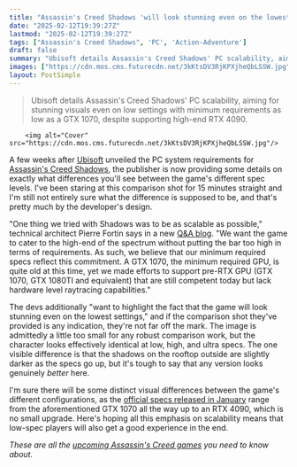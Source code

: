 ```yaml
---
title: "Assassin's Creed Shadows 'will look stunning even on the lowest settings,' and if you say you can tell the difference in this PC comparison shot you're a liar"
date: "2025-02-12T19:39:27Z"
lastmod: "2025-02-12T19:39:27Z"
tags: ["Assassin's Creed Shadows", 'PC', 'Action-Adventure']
draft: false
summary: "Ubisoft details Assassin's Creed Shadows' PC scalability, aiming for stunning visuals even on low settings with minimum requirements as low as a GTX 1070,  despite supporting high-end RTX 4090."
images: ["https://cdn.mos.cms.futurecdn.net/3kKtsDV3RjKPXjheQbLSSW.jpg"]
layout: PostSimple
---
```

> Ubisoft details Assassin's Creed Shadows' PC scalability, aiming for stunning visuals even on low settings with minimum requirements as low as a GTX 1070,  despite supporting high-end RTX 4090.


        <img alt="Cover" src="https://cdn.mos.cms.futurecdn.net/3kKtsDV3RjKPXjheQbLSSW.jpg"/>
        
A few weeks after [Ubisoft](https://www.gamesradar.com/tag/ubisoft/) unveiled the PC system requirements for [Assassin's Creed Shadows](https://www.gamesradar.com/assassins-creed-shadows-guide/), the publisher is now providing some details on exactly what differences you'll see between the game's different spec levels. I've been staring at this comparison shot for 15 minutes straight and I'm still not entirely sure what the difference is supposed to be, and that's pretty much by the developer's design.

"One thing we tried with Shadows was to be as scalable as possible," technical architect Pierre Fortin says in a new [Q&A blog](https://ubisoft.pxf.io/c/221109/864200/12050?subId1=grd-us-1878959998993414674&sharedId=grd-us&u=https%3A%2F%2Fwww.ubisoft.com%2Fen-gb%2Fgame%2Fassassins-creed%2Fnews%2F4XbPPtFyQEtIMWrA9xVDmZ%2Fassassins-creed-shadows-tech-qa). "We want the game to cater to the high-end of the spectrum without putting the bar too high in terms of requirements. As such, we believe that our minimum required specs reflect this commitment. A GTX 1070, the minimum required GPU, is quite old at this time, yet we made efforts to support pre-RTX GPU (GTX 1070, GTX 1080TI and equivalent) that are still competent today but lack hardware level raytracing capabilities."

The devs additionally "want to highlight the fact that the game will look stunning even on the lowest settings," and if the comparison shot they've provided is any indication, they're not far off the mark. The image is admittedly a little too small for any robust comparison work, but the character looks effectively identical at low, high, and ultra specs. The one visible difference is that the shadows on the rooftop outside are slightly darker as the specs go up, but it's tough to say that any version looks genuinely *better* here.

I'm sure there will be some distinct visual differences between the game's different configurations, as the [official specs released in January](https://ubisoft.pxf.io/c/221109/864200/12050?subId1=grd-us-2777102228075382995&sharedId=grd-us&u=https%3A%2F%2Fwww.ubisoft.com%2Fen-gb%2Fgame%2Fassassins-creed%2Fnews%2F79Ep6jxIt1MeGC3f3sG21G%2Fassassins-creed-shadows-pc-specs-revealed-preorders-open) range from the aforementioned GTX 1070 all the way up to an RTX 4090, which is no small upgrade. Here's hoping all this emphasis on scalability means that low-spec players will also get a good experience in the end.

*These are all the *[<em>upcoming Assassin's Creed games</em>](https://www.gamesradar.com/upcoming-assassins-creed-games/)* you need to know about.*
        